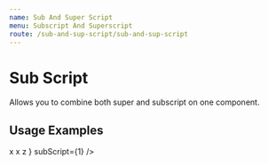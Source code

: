 ```yaml
---
name: Sub And Super Script
menu: Subscript And Superscript
route: /sub-and-sup-script/sub-and-sup-script
---
```




# Sub Script
Allows you to combine both super and subscript on one component.

## Usage Examples

<Playground>
  <span>
    <span>
      x
    </span>
    <SubAndSuperScript
      superScript={2}
      subScript={1}
    />
  </span>
</Playground>

<Playground>
  <span>
    <span>
      x
    </span>
    <SubAndSuperScript
      superScript={
        <span>
        <span>
          z
        </span>
        <SubAndSuperScript
          superScript={3}
          subScript={1}
        />
        </span>
      }
      subScript={1}
    />
  </span>
</Playground>